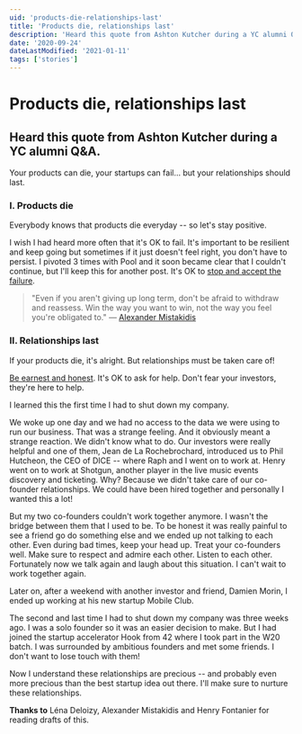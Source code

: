 ```yaml
---
uid: 'products-die-relationships-last'
title: 'Products die, relationships last'
description: 'Heard this quote from Ashton Kutcher during a YC alumni Q&A.'
date: '2020-09-24'
dateLastModified: '2021-01-11'
tags: ['stories']
---
```


# Products die, relationships last

## Heard this quote from Ashton Kutcher during a YC alumni Q&A.

Your products can die, your startups can fail... but your relationships should last.

### I. Products die

Everybody knows that products die everyday -- so let's stay positive.

I wish I had heard more often that it's OK to fail. It's important to be resilient
and keep going but sometimes if it just doesn't feel right, you don't have to persist.
I pivoted 3 times with Pool and it soon became clear that I couldn't continue, but I'll keep this for another post.
It's OK to [stop and accept the failure](https://avc.com/2018/11/pivot-or-fail/).

> "Even if you aren't giving up long term, don't be afraid to withdraw and reassess.
> Win the way you want to win, not the way you feel you're obligated to." — [Alexander Mistakidis](https://amist.co)

### II. Relationships last

If your products die, it's alright. But relationships must be taken care of!

[Be earnest and honest](/blog/the-importance-of-being-earnest). It's OK to ask for help.
Don't fear your investors, they're here to help.

I learned this the first time I had to shut down my company.

We woke up one day and we had no access to the data we were using to run our business.
That was a strange feeling. And it obviously meant a strange reaction. We didn't know what to do.
Our investors were really helpful and one of them, Jean de La Rochebrochard,
introduced us to Phil Hutcheon, the CEO of DICE -- where Raph and I went on to work at.
Henry went on to work at Shotgun, another player in the live music events
discovery and ticketing. Why? Because we didn't take care of our co-founder relationships.
We could have been hired together and personally I wanted this a lot!

But my two co-founders couldn't work together anymore.
I wasn't the bridge between them that I used to be.
To be honest it was really painful to see a friend go do something else and we ended up not talking to each other.
Even during bad times, keep your head up. Treat your co-founders well. Make sure to respect and admire each other.
Listen to each other. Fortunately now we talk again and laugh about this situation.
I can't wait to work together again.

Later on, after a weekend with another investor and friend, Damien Morin, I ended up working at his new startup Mobile Club.

The second and last time I had to shut down my company was three weeks ago.
I was a solo founder so it was an easier decision to make. But I had joined the
startup accelerator Hook from 42 where I took part in the W20 batch.
I was surrounded by ambitious founders and met some friends. I don't want to lose touch with them!

Now I understand these relationships are precious --
and probably even more precious than the best startup idea out there. I'll make sure to nurture these relationships.

**Thanks to** Léna Deloizy, Alexander Mistakidis and Henry Fontanier for reading drafts of this.
